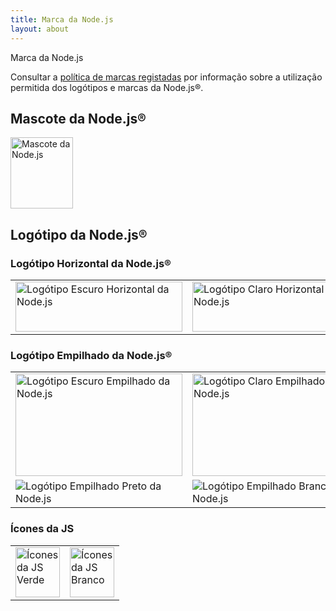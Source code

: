 ```yaml
---
title: Marca da Node.js
layout: about
---
```


Marca da Node.js

Consultar a [política de marcas registadas](https://trademark-policy.openjsf.org/) por informação sobre a utilização permitida dos logótipos e marcas da Node.js®.

## Mascote da Node.js®

<img alt="Mascote da Node.js" src="/static/images/node-mascot.svg" className="w-[100px]" width="100" height="114" />

## Logótipo da Node.js®

### Logótipo Horizontal da Node.js®

<table>
<tr>
  <td>
    <img alt="Logótipo Escuro Horizontal da Node.js" src="/static/logos/nodejsDark.svg" className="h-[80px] w-[267px]" width="267" height="80" />
  </td>

  <td>
    <img alt="Logótipo Claro Horizontal da Node.js" src="/static/logos/nodejsLight.svg" className="h-[80px] w-[267px] bg-neutral-950 p-2 dark:bg-transparent" width="267" height="80" />
  </td>
</tr>
</table>

### Logótipo Empilhado da Node.js®

<table>
<tr>
  <td>
    <img alt="Logótipo Escuro Empilhado da Node.js" src="/static/logos/nodejsStackedDark.svg" className="h-[164px] w-[267px]" width="267" height="164" />
  </td>

  <td>
    <img alt="Logótipo Claro Empilhado da Node.js" src="/static/logos/nodejsStackedLight.svg" className="h-[164px] w-[267px] rounded bg-neutral-950 p-2 dark:bg-transparent" width="267" height="164" />
  </td>
</tr>

<tr>
  <td>
    <img alt="Logótipo Empilhado Preto da Node.js" src="/static/logos/nodejsStackedBlack.svg" />
  </td>

  <td>
    <img alt="Logótipo Empilhado Branco da Node.js" src="/static/logos/nodejsStackedWhite.svg" className="rounded bg-neutral-950 p-2 dark:bg-transparent" />
  </td>
</tr>
</table>

### Ícones da JS

<table>
<tr>
  <td>
    <img alt="Ícones da JS Verde" src="/static/logos/jsIconGreen.svg" className="height-[80px] mx-auto w-[71px]" width="71" height="80" />
  </td>

  <td>
    <img alt="Ícones da JS Branco" src="/static/logos/jsIconWhite.svg" className="height-[80px] mx-auto w-[71px] rounded bg-neutral-950 p-2 dark:bg-transparent" width="71" height="80" />
  </td>
</tr>
</table>
